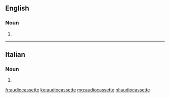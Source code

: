 ==English==

===Noun===
{{en-noun}}

# {{alternative form of|audio cassette}}

----

==Italian==

===Noun===
{{head|it|plural}} {{f}}

# {{plural of|audiocassetta|lang=it|nocat=1}}

[[fr:audiocassette]]
[[ko:audiocassette]]
[[mg:audiocassette]]
[[nl:audiocassette]]